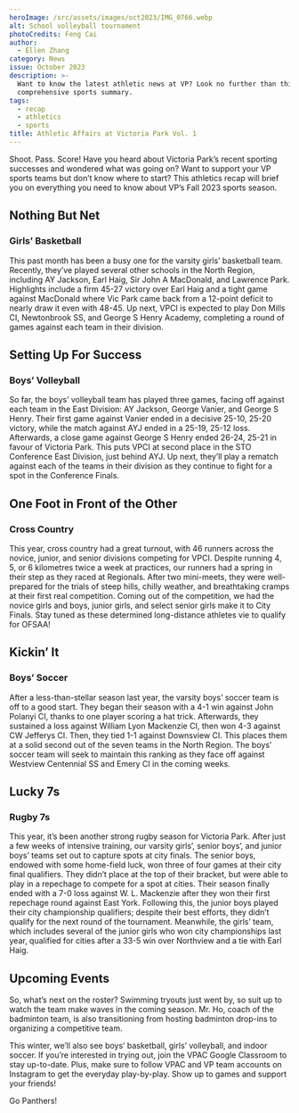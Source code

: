 ```yaml
---
heroImage: /src/assets/images/oct2023/IMG_0766.webp
alt: School volleyball tournament
photoCredits: Feng Cai
author:
  - Ellen Zhang
category: News
issue: October 2023
description: >-
  Want to know the latest athletic news at VP? Look no further than this
  comprehensive sports summary.
tags:
  - recap
  - athletics
  - sports
title: Athletic Affairs at Victoria Park Vol. 1
---
```


Shoot. Pass. Score! Have you heard about Victoria Park’s recent sporting successes and wondered what was going on? Want to support your VP sports teams but don’t know where to start? This athletics recap will brief you on everything you need to know about VP’s Fall 2023 sports season.

## Nothing But Net

### Girls’ Basketball

This past month has been a busy one for the varsity girls’ basketball team. Recently, they’ve played several other schools in the North Region, including AY Jackson, Earl Haig, Sir John A MacDonald, and Lawrence Park. Highlights include a firm 45-27 victory over Earl Haig and a tight game against MacDonald where Vic Park came back from a 12-point deficit to nearly draw it even with 48-45. Up next, VPCI is expected to play Don Mills CI, Newtonbrook SS, and George S Henry Academy, completing a round of games against each team in their division.

## Setting Up For Success

### Boys’ Volleyball

So far, the boys’ volleyball team has played three games, facing off against each team in the East Division: AY Jackson, George Vanier, and George S Henry. Their first game against Vanier ended in a decisive 25-10, 25-20 victory, while the match against AYJ ended in a 25-19, 25-12 loss. Afterwards, a close game against George S Henry ended 26-24, 25-21 in favour of Victoria Park. This puts VPCI at second place in the STO Conference East Division, just behind AYJ. Up next, they’ll play a rematch against each of the teams in their division as they continue to fight for a spot in the Conference Finals.

## One Foot in Front of the Other

### Cross Country 

This year, cross country had a great turnout, with 46 runners across the novice, junior, and senior divisions competing for VPCI. Despite running 4, 5, or 6 kilometres twice a week at practices, our runners had a spring in their step as they raced at Regionals. After two mini-meets, they were well-prepared for the trials of steep hills, chilly weather, and breathtaking cramps at their first real competition. Coming out of the competition, we had the novice girls and boys, junior girls, and select senior girls make it to City Finals. Stay tuned as these determined long-distance athletes vie to qualify for OFSAA!

## Kickin’ It

### Boys’ Soccer

After a less-than-stellar season last year, the varsity boys’ soccer team is off to a good start. They began their season with a 4-1 win against John Polanyi CI, thanks to one player scoring a hat trick. Afterwards, they sustained a loss against William Lyon Mackenzie CI, then won 4-3 against CW Jefferys CI. Then, they tied 1-1 against Downsview CI. This places them at a solid second out of the seven teams in the North Region. The boys’ soccer team will seek to maintain this ranking as they face off against Westview Centennial SS and Emery CI in the coming weeks.

## Lucky 7s

### Rugby 7s

This year, it’s been another strong rugby season for Victoria Park. After just a few weeks of intensive training, our varsity girls’, senior boys’, and junior boys’ teams set out to capture spots at city finals. The senior boys, endowed with some home-field luck, won three of four games at their city final qualifiers. They didn’t place at the top of their bracket, but were able to play in a repechage to compete for a spot at cities. Their season finally ended with a 7-0 loss against W. L. Mackenzie after they won their first repechage round against East York. Following this, the junior boys played their city championship qualifiers; despite their best efforts, they didn’t qualify for the next round of the tournament. Meanwhile, the girls’ team, which includes several of the junior girls who won city championships last year, qualified for cities after a 33-5 win over Northview and a tie with Earl Haig.

## Upcoming Events

So, what’s next on the roster? Swimming tryouts just went by, so suit up to watch the team make waves in the coming season. Mr. Ho, coach of the badminton team, is also transitioning from hosting badminton drop-ins to organizing a competitive team.

This winter, we’ll also see boys’ basketball, girls’ volleyball, and indoor soccer. If you’re interested in trying out, join the VPAC Google Classroom to stay up-to-date. Plus, make sure to follow VPAC and VP team accounts on Instagram to get the everyday play-by-play. Show up to games and support your friends!

Go Panthers!
